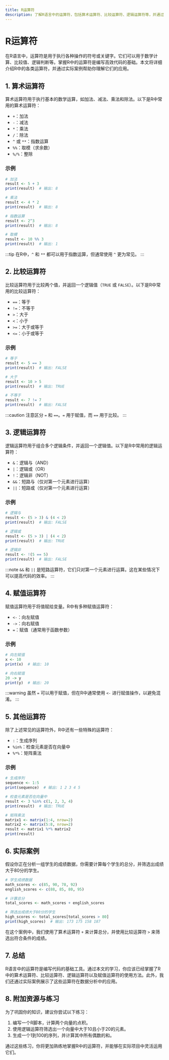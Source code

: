 ```yaml
---
title: R运算符
description: 了解R语言中的运算符，包括算术运算符、比较运算符、逻辑运算符等，并通过实际案例掌握其使用方法。
---
```


# R运算符

在R语言中，运算符是用于执行各种操作的符号或关键字。它们可以用于数学计算、比较值、逻辑判断等。掌握R中的运算符是编写高效代码的基础。本文将详细介绍R中的各类运算符，并通过实际案例帮助你理解它们的应用。

## 1. 算术运算符

算术运算符用于执行基本的数学运算，如加法、减法、乘法和除法。以下是R中常用的算术运算符：

- `+`：加法
- `-`：减法
- `*`：乘法
- `/`：除法
- `^` 或 `**`：指数运算
- `%%`：取模（求余数）
- `%/%`：整除

### 示例

```r
# 加法
result <- 5 + 3
print(result)  # 输出: 8

# 乘法
result <- 4 * 2
print(result)  # 输出: 8

# 指数运算
result <- 2^3
print(result)  # 输出: 8

# 取模
result <- 10 %% 3
print(result)  # 输出: 1
```

:::tip
在R中，`^` 和 `**` 都可以用于指数运算，但通常使用 `^` 更为常见。
:::

## 2. 比较运算符

比较运算符用于比较两个值，并返回一个逻辑值（`TRUE` 或 `FALSE`）。以下是R中常用的比较运算符：

- `==`：等于
- `!=`：不等于
- `>`：大于
- `<`：小于
- `>=`：大于或等于
- `<=`：小于或等于

### 示例

```r
# 等于
result <- 5 == 3
print(result)  # 输出: FALSE

# 大于
result <- 10 > 5
print(result)  # 输出: TRUE

# 不等于
result <- 7 != 7
print(result)  # 输出: FALSE
```

:::caution
注意区分 `=` 和 `==`。`=` 用于赋值，而 `==` 用于比较。
:::

## 3. 逻辑运算符

逻辑运算符用于组合多个逻辑条件，并返回一个逻辑值。以下是R中常用的逻辑运算符：

- `&`：逻辑与（AND）
- `|`：逻辑或（OR）
- `!`：逻辑非（NOT）
- `&&`：短路与（仅对第一个元素进行运算）
- `||`：短路或（仅对第一个元素进行运算）

### 示例

```r
# 逻辑与
result <- (5 > 3) & (4 < 2)
print(result)  # 输出: FALSE

# 逻辑或
result <- (5 > 3) | (4 < 2)
print(result)  # 输出: TRUE

# 逻辑非
result <- !(5 == 5)
print(result)  # 输出: FALSE
```

:::note
`&&` 和 `||` 是短路运算符，它们只对第一个元素进行运算。这在某些情况下可以提高代码的效率。
:::

## 4. 赋值运算符

赋值运算符用于将值赋给变量。R中有多种赋值运算符：

- `<-`：向左赋值
- `->`：向右赋值
- `=`：赋值（通常用于函数参数）

### 示例

```r
# 向左赋值
x <- 10
print(x)  # 输出: 10

# 向右赋值
20 -> y
print(y)  # 输出: 20
```

:::warning
虽然 `=` 可以用于赋值，但在R中通常使用 `<-` 进行赋值操作，以避免混淆。
:::

## 5. 其他运算符

除了上述常见的运算符外，R中还有一些特殊的运算符：

- `:`：生成序列
- `%in%`：检查元素是否在向量中
- `%*%`：矩阵乘法

### 示例

```r
# 生成序列
sequence <- 1:5
print(sequence)  # 输出: 1 2 3 4 5

# 检查元素是否在向量中
result <- 3 %in% c(1, 2, 3, 4)
print(result)  # 输出: TRUE

# 矩阵乘法
matrix1 <- matrix(1:4, nrow=2)
matrix2 <- matrix(5:8, nrow=2)
result <- matrix1 %*% matrix2
print(result)
```

## 6. 实际案例

假设你正在分析一组学生的成绩数据，你需要计算每个学生的总分，并筛选出成绩大于80分的学生。

```r
# 学生成绩数据
math_scores <- c(85, 90, 78, 92)
english_scores <- c(88, 85, 80, 95)

# 计算总分
total_scores <- math_scores + english_scores

# 筛选出成绩大于80分的学生
high_scores <- total_scores[total_scores > 80]
print(high_scores)  # 输出: 173 175 158 187
```

在这个案例中，我们使用了算术运算符 `+` 来计算总分，并使用比较运算符 `>` 来筛选出符合条件的成绩。

## 7. 总结

R语言中的运算符是编写代码的基础工具。通过本文的学习，你应该已经掌握了R中的算术运算符、比较运算符、逻辑运算符以及赋值运算符的使用方法。此外，我们还通过实际案例展示了这些运算符在数据分析中的应用。

## 8. 附加资源与练习

为了巩固你的知识，建议你尝试以下练习：

1. 编写一个R脚本，计算两个向量的点积。
2. 使用逻辑运算符筛选出一个向量中大于10且小于20的元素。
3. 生成一个1到100的序列，并计算其中所有偶数的和。

通过这些练习，你将更加熟练地掌握R中的运算符，并能够在实际项目中灵活运用它们。